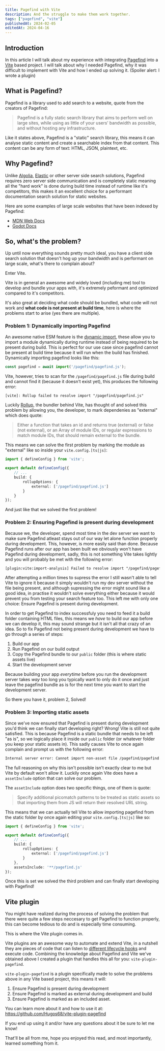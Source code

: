 ```yaml
---
title: Pagefind with Vite
description: And the struggle to make them work together.
tags: ["pagefind", "vite"]
publishedAt: 2024-02-05
editedAt: 2024-04-16
---
```


## Introduction

In this article I will talk about my experience with integrating [Pagefind](https://pagefind.app/) into a [Vite](https://vitejs.dev/) based project. I will talk about why I needed Pagefind, why it was difficult to implement with Vite and how I ended up solving it.
(Spoiler alert: I wrote a plugin)

## What is Pagefind?

Pagefind is a library used to add search to a website, quote from the creators of Pagefind:

> Pagefind is a fully static search library that aims to perform well on large sites, while using as little of your users’ bandwidth as possible, and without hosting any infrastructure.

Like it states above, Pagefind is a "static" search library, this means it can analyse static content and create a searchable index from that content. This content can be any form of text: HTML, JSON, plaintext, etc.

## Why Pagefind?

Unlike [Algolia](https://www.algolia.com/), [Elastic](https://www.elastic.co/) or other server side search solutions, Pagefind requires zero server side communication and is completely static meaning all the "hard work" is done during build time instead of runtime like it's competitors, this makes it an excellent choice for a performant documentation search solution for static websites.

Here are some examples of large scale websites that have been indexed by Pagefind:

- [MDN Web Docs](https://mdn.pagefind.app/)
- [Godot Docs](https://godot.pagefind.app/)

## So, what's the problem?

Up until now everything sounds pretty much ideal, you have a client side search solution that doesn't hog up your bandwidth and is performant on large scale, what's there to complain about?

Enter Vite.

Vite is in general an awesome and widely loved (including me) tool to develop and bundle your apps with, it's extremely peformant and optimized compared to it's competitors.

It's also great at deciding what code should be bundled, what code will not work and **what code is not present at build time**, here is where the problems start to arise (yes there are multiple).

### Problem 1: Dynamically importing Pagefind

An awesome native ESM feature is the [dynamic import](https://developer.mozilla.org/en-US/docs/Web/JavaScript/Reference/Operators/import), these allow you to import a module dynamically during runtime instead of being required to be present during build. This is perfect for our use case since pagefind cannot be present at build time because it will run when the build has finished.
Dynamically importing pagefind looks like this:

```ts
const pagefind = await import('/pagefind/pagefind.js');
```

Vite, however, tries to scan for the `/pagefind/pagefind.js` file during build and cannot find it (because it doesn't exist yet), this produces the following error:

```txt
[vite]: Rollup failed to resolve import "/pagefind/pagefind.js"
```

Luckily [Rollup](https://rollupjs.org/), the bundler behind Vite, has thought of and solved this problem by allowing you, the developer, to mark dependenies as "external" which does quote:

> Either a function that takes an id and returns true (external) or false (not external), or an Array of module IDs, or regular expressions to match module IDs, that should remain external to the bundle.

This means we can solve the first problem by marking the module as "external" like so inside your `vite.config.[ts|js]`:

```ts
import { defineConfig } from 'vite';

export default defineConfig({
	// ...
	build: {
		rollupOptions: {
			external: ['/pagefind/pagefind.js']
		}
	}
});
```

And just like that we solved the first problem!

### Problem 2: Ensuring Pagefind is present during development

Because we, the developer, spend most time in the dev server we want to make sure Pagefind atleast stays out of our way let alone function properly during development. This, however, is more easily said than done. Because Pagefind runs after our app has been built we obviously won't have Pagefind during development, sadly, this is not something Vite takes lightly and you will probably be met with the following error:

```txt
[plugin:vite:import-analysis] Failed to resolve import "/pagefind/pagefind.js" from "...". Does the file exist?
```

After attempting a million times to supress the error I still wasn't able to tell Vite to ignore it because it simply wouldn't run my dev server without the file being present, and although supressing the error might sound like a good idea, in practise it wouldn't solve everything either because it would prevent you from testing your search feature too. This left me with only one choice: Ensure Pagefind is present during development.

In order to get Pagefind to index successfuly you need to feed it a build folder containing HTML files, this means we _have_ to build our app before we can develop it, this may sound strange but it isn't all that crazy of an idea. So to fix Pagefind not being present during development we have to go through a series of steps:

1. Build our app
2. Run Pagefind on our build output
3. Copy the Pagefind bundle to our `public` folder (this is where static assets live)
4. Start the development server

Because building your app _everytime_ before you run the development server takes _way_ too long you typically want to only do it once and just leave the pagefind bundle as is for the next time you want to start the development server.

So there you have it, problem 2, Solved!

### Problem 3: Importing static assets

Since we've now ensured that Pagefind is present during development you'd think we can finally start developing right? Wrong! Vite is still not quite satisfied. This is because Pagefind is a static bundle that needs to be left "as is", so we logically place it inside our `public` folder (or whatever folder you keep your static assets in). This sadly causes Vite to once again complain and prompt us with the following error:

```txt
Internal server error: Cannot import non-asset file /pagefind/pagefind.js which is inside /public.
```

The full reasoning on why this isn't possible isn't exactly clear to me but Vite by default won't allow it. Luckily once again Vite does have a `assetInclude` option that can solve our problem.

The `assetInclude` option does two specific things, one of them is quote:

> Specify additional picomatch patterns to be treated as static assets so that importing them from JS will return their resolved URL string.

This means that we can actually tell Vite to allow importing pagefind from the static folder by once again editing your `vite.config.[ts|js]` like so:

```ts
import { defineConfig } from 'vite';

export default defineConfig({
	// ...
	build: {
		rollupOptions: {
			external: ['/pagefind/pagefind.js']
		}
	},
	assetsInclude: '**/pagefind.js'
});
```

Once this is set we solved the third problem and can finally start developing with Pagefind!

## Vite plugin

You might have realized during the process of solving the problem that there were quite a few steps neccesary to get Pagefind to function properly, this can become tedious to do and is especially time consuming.

This is where the Vite plugin comes in.

Vite plugins are an awesome way to automate and extend Vite, in a nutshell they are pieces of code that can listen to [different lifecycle hooks](https://vitejs.dev/guide/api-plugin.html#universal-hooks) and execute code. Combining the knowledge about Pagefind and Vite we've obtained above I created a plugin that handles this all for you: `vite-plugin-pagefind`.

`vite-plugin-pagefind` is a plugin specifically made to solve the problems above in any Vite based project, this means it will:

1. Ensure Pagefind is present during development
2. Ensure Pagefind is marked as external during development and build
3. Ensure Pagefind is marked as an included asset.

You can learn more about it and how to use it at: https://github.com/Hugos68/vite-plugin-pagefind

If you end up using it and/or have any questions about it be sure to let me know!

That'll be all from me, hope you enjoyed this read, and most importantly, learned something from it.